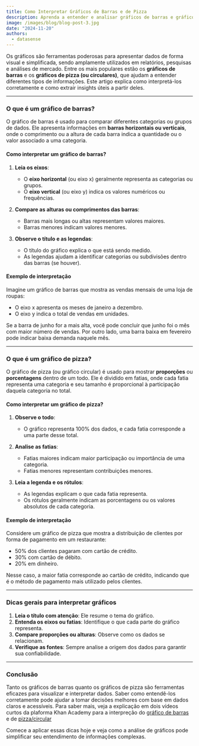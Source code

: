 ```yaml
---
title: Como Interpretar Gráficos de Barras e de Pizza
description: Aprenda a entender e analisar gráficos de barras e gráficos de pizza para extrair informações valiosas.
image: /images/blog/blog-post-3.jpg
date: "2024-11-20"
authors:
  - datasense
---
```


Os gráficos são ferramentas poderosas para apresentar dados de forma visual e simplificada, sendo amplamente utilizados em relatórios, pesquisas e análises de mercado. Entre os mais populares estão os **gráficos de barras** e os **gráficos de pizza (ou circulares)**, que ajudam a entender diferentes tipos de informações. Este artigo explica como interpretá-los corretamente e como extrair insights úteis a partir deles.

---

### O que é um gráfico de barras?

O gráfico de barras é usado para comparar diferentes categorias ou grupos de dados. Ele apresenta informações em **barras horizontais ou verticais**, onde o comprimento ou a altura de cada barra indica a quantidade ou o valor associado a uma categoria.

#### Como interpretar um gráfico de barras?
1. **Leia os eixos**:
   - O **eixo horizontal** (ou eixo x) geralmente representa as categorias ou grupos.
   - O **eixo vertical** (ou eixo y) indica os valores numéricos ou frequências.

2. **Compare as alturas ou comprimentos das barras**:
   - Barras mais longas ou altas representam valores maiores.
   - Barras menores indicam valores menores.

3. **Observe o título e as legendas**:
   - O título do gráfico explica o que está sendo medido.
   - As legendas ajudam a identificar categorias ou subdivisões dentro das barras (se houver).

#### Exemplo de interpretação
Imagine um gráfico de barras que mostra as vendas mensais de uma loja de roupas:
- O eixo x apresenta os meses de janeiro a dezembro.
- O eixo y indica o total de vendas em unidades.

Se a barra de junho for a mais alta, você pode concluir que junho foi o mês com maior número de vendas. Por outro lado, uma barra baixa em fevereiro pode indicar baixa demanda naquele mês.

---

### O que é um gráfico de pizza?

O gráfico de pizza (ou gráfico circular) é usado para mostrar **proporções** ou **porcentagens** dentro de um todo. Ele é dividido em fatias, onde cada fatia representa uma categoria e seu tamanho é proporcional à participação daquela categoria no total.

#### Como interpretar um gráfico de pizza?
1. **Observe o todo**:
   - O gráfico representa 100% dos dados, e cada fatia corresponde a uma parte desse total.

2. **Analise as fatias**:
   - Fatias maiores indicam maior participação ou importância de uma categoria.
   - Fatias menores representam contribuições menores.

3. **Leia a legenda e os rótulos**:
   - As legendas explicam o que cada fatia representa.
   - Os rótulos geralmente indicam as porcentagens ou os valores absolutos de cada categoria.

#### Exemplo de interpretação
Considere um gráfico de pizza que mostra a distribuição de clientes por forma de pagamento em um restaurante:
- 50% dos clientes pagaram com cartão de crédito.
- 30% com cartão de débito.
- 20% em dinheiro.

Nesse caso, a maior fatia corresponde ao cartão de crédito, indicando que é o método de pagamento mais utilizado pelos clientes.

---

### Dicas gerais para interpretar gráficos

1. **Leia o título com atenção**: Ele resume o tema do gráfico.
2. **Entenda os eixos ou fatias**: Identifique o que cada parte do gráfico representa.
3. **Compare proporções ou alturas**: Observe como os dados se relacionam.
4. **Verifique as fontes**: Sempre analise a origem dos dados para garantir sua confiabilidade.

---

### Conclusão

Tanto os gráficos de barras quanto os gráficos de pizza são ferramentas eficazes para visualizar e interpretar dados. Saber como entendê-los corretamente pode ajudar a tomar decisões melhores com base em dados claros e acessíveis. Para saber mais, veja a explicação em dois vídeos curtos da plaforma Khan Academy para a interpreção do [gráfico de barras](https://pt.khanacademy.org/math/pt-3-ano/probabilidade-e-estratistica-3ano/x6bdf3ae2a7b609b9:graficos-de-barras/v/ler-e-interpretar-graficos-de-barra-e-de-coluna-parte-i) e de [pizza/circular](https://pt-pt.khanacademy.org/math/statistics-probability/analyzing-categorical-data/one-categorical-variable/v/reading-pie-graphs-circle-graphs)

Comece a aplicar essas dicas hoje e veja como a análise de gráficos pode simplificar seu entendimento de informações complexas.
